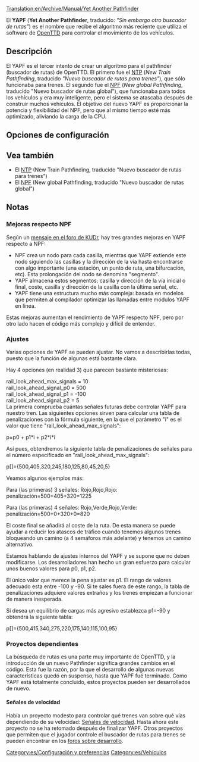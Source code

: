 [[Translation:en/Archive/Manual/Yet Another Pathfinder]]

El '''YAPF''' ('''Yet Another Pathfinder''', traducido: ''"Sin embargo otro buscador de rutas"'') es el nombre que recibe el algoritmo más reciente que utiliza el software de [[es/Manual/Main Page|OpenTTD]] para controlar el movimiento de los vehículos.

== Descripción ==
El YAPF es el tercer intento de crear un algoritmo para el pathfinder (buscador de rutas) de OpenTTD.
El primero fue el [[es/Archive/Manual/Settings/NTP|NTP]] (''New Train Pathfinding'', traducido ''"Nuevo buscador de rutas para trenes"''), que sólo funcionaba para trenes.
El segundo fue el [[es/Archive/Manual/Settings/NPF|NPF]] (''New global Pathfinding'', traducido "Nuevo buscador de rutas global"), que funcionaba para todos los vehículos y era muy inteligente, pero el sistema se atascaba después de construir muchos vehículos. El objetivo del nuevo YAPF es proporcionar la potencia y flexibilidad del NPF, pero que al mismo tiempo esté más optimizado, aliviando la carga de la CPU.

== Opciones de configuración ==
{{es/Ampliar|Debería desarrollarse la configuración}}

== Vea también ==
* El [[es/Archive/Manual/Settings/NTP|NTP]] (New Train Pathfinding, traducido "Nuevo buscador de rutas para trenes")
* El [[es/Archive/Manual/Settings/NPF|NPF]] (New global Pathfinding, traducido "Nuevo buscador de rutas global")

== Notas ==
{{es/Nota|El resto de este artículo está pensado para desarrolladores.}}

=== Mejoras respecto NPF ===
Según un [http://www.tt-forums.net/viewtopic.php?t=32774 mensaje en el foro de KUDr], hay tres grandes mejoras en YAPF respecto a NPF:
*NPF crea un nodo para cada casilla, mientras que YAPF extiende este nodo siguiendo las casillas y la dirección de la vía hasta encontrarse con algo importante (una estación, un punto de ruta, una bifurcación, etc). Esta prolongación del nodo se denomina "segmento".
*YAPF almacena estos segmentos: casilla y dirección de la vía inicial o final, coste, casilla y dirección de la casilla con la última señal, etc.
*YAPF tiene una estructura mucho más compleja: basada en modelos que permiten al compilador optimizar las llamadas entre módulos YAPF en línea.

Estas mejoras aumentan el rendimiento de YAPF respecto NPF, pero por otro lado hacen el código más complejo y difícil de entender.

=== Ajustes ===

Varias opciones de YAPF se pueden ajustar. No vamos a describirlas todas, puesto que la función de algunas está bastante clara.

Hay 4 opciones (en realidad 3) que parecen bastante misteriosas:

rail_look_ahead_max_signals = 10<br>
rail_look_ahead_signal_p0 = 500<br>
rail_look_ahead_signal_p1 = -100<br>
rail_look_ahead_signal_p2 = 5<br>

La primera comprueba cuántas señales futuras debe controlar YAPF para nuestro tren. Las siguientes opciones sirven para calcular una tabla de penalizaciones con la fórmula siguiente, en la que el parámetro "i" es el valor que tiene "rail_look_ahead_max_signals":

p=p0 + p1*i + p2*i*i

Así pues, obtendremos la siguiente tabla de penalizaciones de señales para el número especificado en "rail_look_ahead_max_signals":

p[]={500,405,320,245,180,125,80,45,20,5}

Veamos algunos ejemplos más:

Para (las primeras) 3 señales: Rojo,Rojo,Rojo: penalización=500+405+320=1225

Para (las primeras) 4 señales: Rojo,Verde,Rojo,Verde: penalización=500+0+320+0=820

El coste final se añadirá al coste de la ruta. De esta manera se puede ayudar a reducir los atascos de tráfico cuando tenemos algunos trenes bloqueando un camino (a 4 semáforos más adelante) y tenemos un camino alternativo.

Estamos hablando de ajustes internos del YAPF y se supone que no deben modificarse. Los desarrolladores han hecho un gran esfuerzo para calcular unos buenos valores para p0, p1, p2.

El único valor que merece la pena ajustar es p1. El rango de valores adecuado esta entre -100 y -90. Si te sales fuera de este rango, la tabla de penalizaciones adquiere valores extraños y los trenes empiezan a funcionar de manera inesperada.

Si desea un equilibrio de cargas más agresivo establezca p1=-90 y obtendrá la siguiente tabla:

p[]={500,415,340,275,220,175,140,115,100,95}

=== Proyectos dependientes ===
La búsqueda de rutas es una parte muy importante de OpenTTD, y la introducción de un nuevo Pathfinder significa grandes cambios en el código. Esta fue la razón, por la que el desarrollo de algunas nuevas características quedó en suspenso, hasta que YAPF fué terminado. Como YAPF está totalmente concluido, estos proyectos pueden ser desarrollados de nuevo.

==== Señales de velocidad====
Había un proyecto modesto para controlar qué trenes van sobre qué vías dependiendo de su velocidad: [[es/Señales de velocidad|Señales de velocidad]]. Hasta ahora este proyecto no se ha retomado después de finalizar YAPF. Otros proyectos que permiten que el jugador controle el buscador de rutas para trenes se pueden encontrar en los [http://www.tt-forums.net/viewforum.php?f=33 foros sobre desarrollo].

[[Category:es/Configuración y preferencias]]
[[Category:es/Vehículos]]